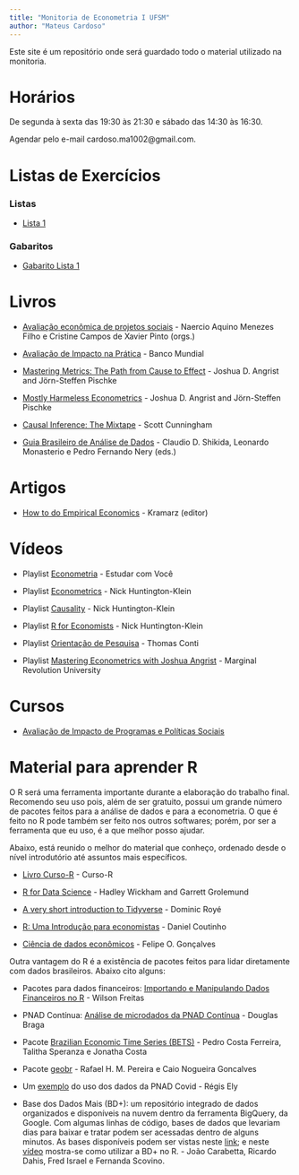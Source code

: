 ```yaml
---
title: "Monitoria de Econometria I UFSM"
author: "Mateus Cardoso"
---
```


Este site é um repositório onde será guardado todo o material utilizado na monitoria.

# Horários

De segunda à sexta das 19:30 às 21:30 e sábado das 14:30 às 16:30.

Agendar pelo e-mail cardoso.ma1002@gmail.com.

# Listas de Exercícios

### Listas

- [Lista 1](https://drive.google.com/file/d/1n2Nu7MDexEFbtKdUvndfNKFJLPKBbVu5/view?usp=sharing) 

### Gabaritos

- [Gabarito Lista 1](https://drive.google.com/file/d/1auP5EsQAnCTckR_RU3E920xancAENKA5/view?usp=sharing)

# Livros

- [Avaliação econômica de projetos sociais](https://www.itausocial.org.br/wp-content/uploads/2018/05/avaliacao-economica-3a-ed_1513188151.pdf) - Naercio Aquino Menezes Filho e Cristine Campos de Xavier Pinto (orgs.)

- [Avaliação de Impacto na Prática](https://openknowledge.worldbank.org/bitstream/handle/10986/25030/9781464808890.pdf) - Banco Mundial

- [Mastering Metrics: The Path from Cause to Effect](https://drive.google.com/file/d/1lx3U6KSWkhKobXwwqm1AmuARpzF5tOAp/view?usp=sharing) - Joshua D. Angrist and Jörn-Steffen Pischke

- [Mostly Harmeless Econometrics](https://drive.google.com/file/d/1F5R1VThLReTQ7sqiaALbrNWgo_III292/view?usp=sharing) - Joshua D. Angrist and Jörn-Steffen Pischke

- [Causal Inference: The Mixtape](https://mixtape.scunning.com/index.html) - Scott Cunningham

- [Guia Brasileiro de Análise de Dados](https://repositorio.enap.gov.br/bitstream/1/6039/1/Guia%20BR%20de%20Ana%CC%81lise%20de%20Dados.pdf) - Claudio D. Shikida, Leonardo Monasterio e Pedro Fernando Nery (eds.)
 
# Artigos

- [How to do Empirical Economics](http://www.crest.fr/ckfinder/userfiles/files/Pageperso/kramarz/v30i2a1.pdf) - Kramarz (editor)

# Vídeos

- Playlist [Econometria](https://www.youtube.com/playlist?list=PLxafIQjs0M97dPDvvFdsD4I6yn4qj_2ja) - Estudar com Você

- Playlist [Econometrics](https://www.youtube.com/playlist?list=PLcTBLulJV_ALLS7R_e7ig0aEcBrtp6B18) - Nick Huntington-Klein

- Playlist [Causality](https://www.youtube.com/playlist?list=PLcTBLulJV_AKmUTH-nUsxxFyRQoWnUzxU) - Nick Huntington-Klein

- Playlist [R for Economists](https://www.youtube.com/playlist?list=PLcTBLulJV_AIuXCxr__V8XAzWZosMQIfW) - Nick Huntington-Klein

- Playlist [Orientação de Pesquisa](https://www.youtube.com/playlist?list=PL5zwgb1bvX2Jz4CZUTgaeAAIF5FoMV_3F) - Thomas Conti

- Playlist [Mastering Econometrics with Joshua Angrist](https://www.youtube.com/playlist?list=PL-uRhZ_p-BM5ovNRg-G6hDib27OCvcyW8) - Marginal Revolution University

# Cursos

- [Avaliação de Impacto de Programas e Políticas Sociais](https://www.escolavirtual.gov.br/curso/98)

# Material para aprender R

O R será uma ferramenta importante durante a elaboração do trabalho final. Recomendo seu uso pois, além de ser gratuito, possui um grande número de pacotes feitos para a análise de dados e para a econometria. O que é feito no R pode também ser feito nos outros softwares; porém, por ser a ferramenta que eu uso, é a que melhor posso ajudar.

Abaixo, está reunido o melhor do material que conheço, ordenado desde o nível introdutório até assuntos mais específicos.

- [Livro Curso-R](https://livro.curso-r.com/) - Curso-R

- [R for Data Science](https://r4ds.had.co.nz/) -  Hadley Wickham and Garrett Grolemund

- [A very short introduction to Tidyverse](https://dominicroye.github.io/en/2020/a-very-short-introduction-to-tidyverse/) - Dominic Royé

- [R: Uma Introdução para economistas](https://danmrc.github.io/R-para-Economistas/) - Daniel Coutinho

- [Ciência de dados econômicos](https://tidyeconomics.netlify.app/) - Felipe O. Gonçalves

Outra vantagem do R é a existência de pacotes feitos para lidar diretamente com dados brasileiros. Abaixo cito alguns:

- Pacotes para dados financeiros: [Importando e Manipulando Dados Financeiros no R](http://wilsonfreitas.github.io/slides/ser-maio-2018/index.html#1) - Wilson Freitas

- PNAD Contínua: [Análise de microdados da PNAD Contínua](https://rpubs.com/BragaDouglas/335574) - Douglas Braga

- Pacote [Brazilian Economic Time Series (BETS)](http://bibliotecadigital.fgv.br/dspace/bitstream/handle/10438/18172/Brazilian_Economic_Time_Series_BETS_R_package.pdf?sequence=1&isAllowed=y) - Pedro Costa Ferreira, Talitha Speranza e Jonatha Costa

- Pacote [geobr](https://cran.r-project.org/web/packages/geobr/vignettes/intro_to_geobr.html) - Rafael H. M. Pereira e Caio Nogueira Goncalves

- Um [exemplo](http://regisely.com/blog/mercado-de-trabalho-covid/) do uso dos dados da PNAD Covid - Régis Ely

- Base dos Dados Mais (BD+): um repositório integrado de dados organizados e disponíveis na nuvem dentro da ferramenta BigQuery, da Google. Com algumas linhas de código, bases de dados que levariam dias para baixar e tratar podem ser acessadas dentro de alguns minutos. As bases disponíveis podem ser vistas neste [link](https://basedosdados.org/dataset/?download_type=BD+Mais); e neste [vídeo](https://www.youtube.com/watch?v=5_Ir8neyFf4&t=626s) mostra-se como utilizar a BD+ no R. - João Carabetta, Ricardo Dahis, Fred Israel e Fernanda  Scovino. 







